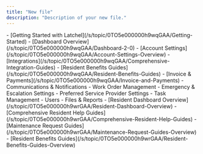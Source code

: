 ```yaml
---
title: "New file"
description: "Description of your new file."
---
```


<Card title="Property Manager Help Categories" icon="house-building" iconType="duotone" href="/s/topic/0TO5e000000h9wqGAA/top-property-manager-articles">
  - [<Tooltip tip="">Getting Started with Latchel</Tooltip>](/s/topic/0TO5e000000h9wqGAA/Getting-Started)
  - [<Tooltip tip="">Dashboard Overview</Tooltip>](/s/topic/0TO5e000000h9wqGAA/Dashboard-2-0)
  - [<Tooltip tip="">Account Settings</Tooltip>](/s/topic/0TO5e000000h9wqGAA/Account-Settings-Overview)
  - [<Tooltip tip="">Integrations</Tooltip>](/s/topic/0TO5e000000h9wqGAA/Comprehensive-Integration-Guides)
  - [<Tooltip tip="">Resident Benefits Guides</Tooltip>](/s/topic/0TO5e000000h9wqGAA/Resident-Benefits-Guides)
  - [<Tooltip tip="">Invoice & Payments</Tooltip>](/s/topic/0TO5e000000h9wqGAA/Invoice-and-Payments)
  - <Tooltip tip="">Communications & Notifications</Tooltip>
  - <Tooltip tip="">Work Order Management</Tooltip>
  - <Tooltip tip="">Emergency & Escalation Settings</Tooltip>
  - <Tooltip tip="">Preferred Service Provider Settings</Tooltip>
  - <Tooltip tip="">Task Management</Tooltip>
  - <Tooltip tip="">Users</Tooltip>
  - <Tooltip tip="">Files & Reports</Tooltip>
</Card>

<Card title="Resident Help Categories" icon="hand-holding-heart" iconType="duotone" href="/s/topic/0TO5e000000h9wrGAA/resident-help-guides">
  - [Resident Dashboard Overview](/s/topic/0TO5e000000h9wrGAA/Resident-Dashboard-Overview)
  - [Comprehensive Resident Help Guides](/s/topic/0TO5e000000h9wrGAA/Comprehensive-Resident-Help-Guides)
  - [Maintenance Request Guides](/s/topic/0TO5e000000h9wrGAA/Maintenance-Request-Guides-Overview)
  - [Resident Benefits Guides](/s/topic/0TO5e000000h9wrGAA/Resident-Benefits-Guides-Overview)
</Card>

<Card title="Service Provider Articles" icon="screwdriver-wrench" iconType="duotone" href="/s/topic/0TO5e000000h9wpGAA/service-provider-help-guides">
  
</Card>